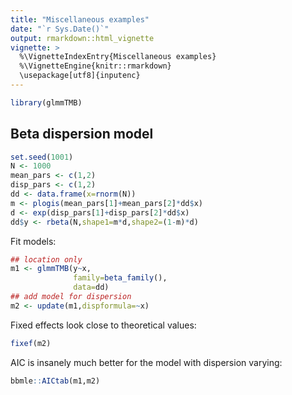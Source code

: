 ```yaml
---
title: "Miscellaneous examples"
date: "`r Sys.Date()`"
output: rmarkdown::html_vignette
vignette: >
  %\VignetteIndexEntry{Miscellaneous examples}
  %\VignetteEngine{knitr::rmarkdown}
  \usepackage[utf8]{inputenc}
---
```


```r
library(glmmTMB)
```

## Beta dispersion model

```r
set.seed(1001)
N <- 1000
mean_pars <- c(1,2)
disp_pars <- c(1,2)
dd <- data.frame(x=rnorm(N))
m <- plogis(mean_pars[1]+mean_pars[2]*dd$x)
d <- exp(disp_pars[1]+disp_pars[2]*dd$x)
dd$y <- rbeta(N,shape1=m*d,shape2=(1-m)*d)
```

Fit models:

```r
## location only
m1 <- glmmTMB(y~x,
              family=beta_family(),
              data=dd)
## add model for dispersion
m2 <- update(m1,dispformula=~x)
```

Fixed effects look close to theoretical values:
```r
fixef(m2)
```

AIC is insanely much better for the model with dispersion varying:
```r
bbmle::AICtab(m1,m2)
```
